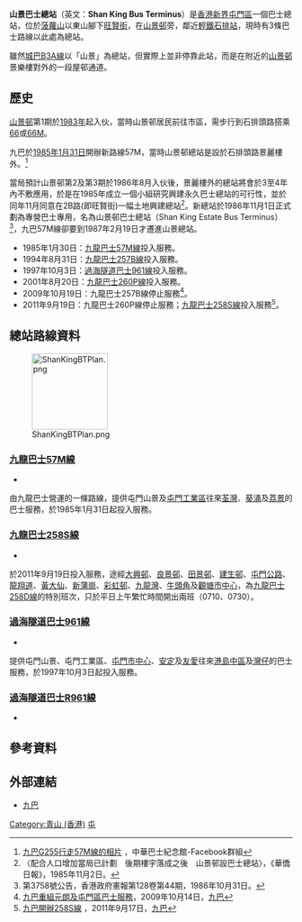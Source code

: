 {{Not|山頂公共運輸總站}}
{{Infobox HK Bus terminus 
| image= ShanKingBusTerminus 2016.jpg
| name= 山景巴士總站
| engname= Shan King Bus Terminus
| district= [[屯門區|屯門區]]
| area= [[大興|大興]]／[[山景|山景]]／[[屯門工廠區|工廠區]]
| street= [[旺賢街|旺賢街]]
| coordinates= {{Coord|22|24|5.2|N|113|57|57.7|E|display=inline,title}}
| opendate= 1986年11月1日
| terminate= [[九巴|九巴]]：[[九龍巴士57M線|57M]]、[[九龍巴士258S線|258S]]<br>[[過海隧道巴士|過海隧道巴士]]：[[過海隧道巴士961線|961]]
| via= 
| feeder= [[香港輕鐵|輕鐵]][[石排站|石排站]]（[[香港輕鐵505綫|505]]、[[香港輕鐵610綫|610]]、[[香港輕鐵615、615P綫|615、615P]]）
| nearbystreets= [[鳴琴路|鳴琴路]]、[[石排頭路|石排頭路]]
| nearbysights= [[菠蘿山|菠蘿山]]、[[屯門明愛服務中心|屯門明愛服務中心]]、[[山景邨|山景邨]]、[[仁愛堂陳黃淑芳紀念中學|仁愛堂陳黃淑芳紀念中學]]、[[明愛屯門馬登基金中學|明愛屯門馬登基金中學]]
| notes= 
| bgcolor= green
| fontcolor= white
| alternative= 
}}

'''山景巴士總站'''（英文：'''Shan King Bus Terminus'''）是[[香港|香港]][[新界|新界]][[屯門區|屯門區]]一個巴士總站，位於[[菠蘿山|菠蘿山]]以東山腳下[[旺賢街|旺賢街]]，在[[山景邨|山景邨]]旁，鄰近[[香港輕鐵|輕鐵]][[石排站|石排站]]，現時有3條巴士路線以此處為總站。

雖然[[城巴B3A線|城巴B3A線]]以「山景」為總站，但實際上並非停靠此站，而是在附近的[[山景邨|山景邨]]景樂樓對外的一段屋邨通道。

==歷史==
[[山景邨|山景邨]]第1期於[[1983年|1983年]]起入伙，當時山景邨居民前往市區，需步行到石排頭路搭乘[[九龍巴士66線|66]]或[[九龍巴士66M線|66M]]。

九巴於[[1985年|1985年]][[1月31日|1月31日]]開辦新路線57M，當時山景邨總站是設於石排頭路景麗樓外。<ref>[https://www.facebook.com/photo.php?fbid=10152903442770755 九巴G255行走57M線的相片] {{Wayback|url=https://www.facebook.com/photo.php?fbid=10152903442770755 |date=20190221140019 }}，中華巴士紀念館-Facebook群組</ref>

當局預計山景邨第2及第3期於1986年8月入伙後，景麗樓外的總站將會於3至4年內不敷應用，於是在1985年成立一個小組研究興建永久巴士總站的可行性，並於同年11月同意在2B路(即旺賢街)一幅土地興建總站<ref>〈配合人口增加當局已計劃　後期樓宇落成之後　山景邨設巴士總站〉，《華僑日報》，1985年11月2日。</ref>。新總站於1986年11月1日正式劃為專營巴士專用，名為山景邨巴士總站（Shan King Estate Bus Terminus）<ref>第3758號公告，香港政府憲報第128卷第44期，1986年10月31日。</ref>，九巴57M線卻要到1987年2月19日才遷進山景總站。

*1985年1月30日：[[九龍巴士57M線|九龍巴士57M線]]投入服務。
*1994年8月31日：[[九龍巴士257B線|九龍巴士257B線]]投入服務。
*1997年10月3日：[[過海隧道巴士961線|過海隧道巴士961線]]投入服務。
*2001年8月20日：[[九龍巴士260P線|九龍巴士260P線]]投入服務。
*2009年10月19日：九龍巴士257B線停止服務<ref>[http://www.kmb.hk/tc/news/press/archives/news20091014469.html 九巴重組元朗及屯門區巴士服務]，2009年10月14日，[[九巴|九巴]]</ref>。
*2011年9月19日：九龍巴士260P線停止服務；[[九龍巴士258S線|九龍巴士258S線]]投入服務<ref>[http://www.kmb.hk/tc/news/press/archives/news201109171445.html 九巴開辦258S線] {{Wayback|url=http://www.kmb.hk/tc/news/press/archives/news201109171445.html |date=20111108095611 }}，2011年9月17日，[[九巴|九巴]]</ref>。

==總站路線資料==
[[File:ShanKingBTPlan.png|135px]]
===[[九龍巴士57M線|九龍巴士57M線]]===
*{{HK Bus Route KLNT|57M|inline}}
由九龍巴士營運的一條路線，提供屯門山景及[[屯門工業區|屯門工業區]]往來[[荃灣|荃灣]]、[[葵涌|葵涌]]及[[荔景|荔景]]的巴士服務，於1985年1月31日起投入服務。

===[[九龍巴士258S線|九龍巴士258S線]]===
*{{HK Bus Route KLNT|258S|inline}}
於2011年9月19日投入服務，途經[[大興邨|大興邨]]、[[良景邨|良景邨]]、[[田景邨|田景邨]]、[[建生邨|建生邨]]、[[屯門公路|屯門公路]]、[[龍翔道|龍翔道]]、[[黃大仙_(香港地方)|黃大仙]]、[[新蒲崗|新蒲崗]]、[[彩虹邨|彩虹邨]]、[[九龍灣|九龍灣]]、[[牛頭角|牛頭角]]及[[觀塘市中心|觀塘市中心]]，為[[九龍巴士258D線|九龍巴士258D線]]的特別班次，只於平日上午繁忙時間開出兩班（0710、0730）。

===[[過海隧道巴士961線|過海隧道巴士961線]]===
*{{HK Bus Route Cross Harbour|961|inline}}
提供屯門山景、屯門工業區、[[屯門市中心|屯門市中心]]、[[安定邨|安定]]及[[友愛邨|友愛]]往來[[中環|港島中區]]及[[灣仔|灣仔]]的巴士服務，於1997年10月3日起投入服務。

===[[過海隧道巴士R961線|過海隧道巴士R961線]]===
*{{HK Bus Route Cross Harbour|R961|inline}}

==參考資料==
{{reflist}}

==外部連結==
*[http://www.kmb.hk 九巴] {{Wayback|url=http://www.kmb.hk/ |date=20121206050156 }}

{{香港屯門區巴士總站列表}}

[[Category:青山_(香港)|Category:青山 (香港)]]
[[Category:香港公共運輸交匯處|屯]]